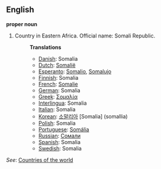 ==English==

'''proper noun'''

# Country in Eastern Africa. Official name: Somali Republic.
#:'''Translations'''
#:*[[Danish]]: Somalia
#:*[[Dutch]]: [[Somalië]]
#:*[[Esperanto]]: [[Somalio]], [[Somalujo]]
#:*[[Finnish]]: Somalia
#:*[[French]]: [[Somalie]]
#:*[[German]]: Somalia
#:*[[Greek]]: [[Σομαλία]]
#:*[[Interlingua]]: Somalia
#:*[[Italian]]: Somalia
#:*[[Korean]]: [[소말리아]] [Somalia] (somallia)
#:*[[Polish]]: Somalia
#:*[[Portuguese]]: [[Somália]]
#:*[[Russian]]: [[Сомали]]
#:*[[Spanish]]: Somalia
#:*[[Swedish]]: Somalia

''See'': [[Countries of the world]]